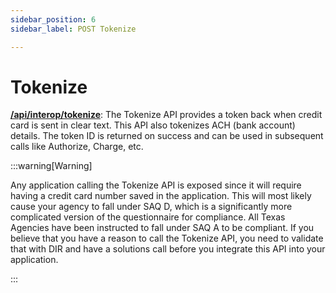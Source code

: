 ```yaml
---
sidebar_position: 6
sidebar_label: POST Tokenize

---
```


# Tokenize


**[<ApiBadge type="post" /> /api/interop/tokenize](https://developer.fiserv.com/product/SnapPay/api/?type=post&path=/api/interop/tokenize&branch=main&version=3.0.1)**: The Tokenize API provides a token back when credit card is sent in clear text. This API also tokenizes ACH (bank account) details. The token ID is returned on success and can be used in subsequent calls like Authorize, Charge, etc.

:::warning[Warning]

Any application calling the Tokenize API is exposed since it will require having a credit card number saved in the application. This will most likely cause your agency to fall under SAQ D, which is a significantly more complicated version of the questionnaire for compliance. All Texas Agencies have been instructed to fall under SAQ A to be compliant. If you believe that you have a reason to call the Tokenize API, you need to validate that with DIR and have a solutions call before you integrate this API into your application.

:::